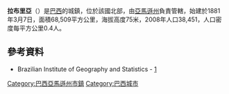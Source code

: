 {{Coord|7|15|32|S|64|47|52|W|display=title}}

'''拉布里亞'''（{{lang-pt|Lábrea}}）是[[巴西|巴西]]的城鎮，位於該國北部，由[[亞馬遜州_(巴西)|亞馬遜州]]負責管轄，始建於1881年3月7日，面積68,509平方公里，海拔高度75米，2008年人口38,451，人口密度每平方公里0.4人。

==參考資料==
*Brazilian Institute of Geography and Statistics - [https://web.archive.org/web/20070109005631/http://www.ibge.gov.br/cidadesat/default.php]

{{Brazil-geo-stub}}
{{巴西亞馬遜州市鎮}}

[[Category:巴西亞馬遜州市鎮|Category:巴西亞馬遜州市鎮]]
[[Category:巴西城市|Category:巴西城市]]